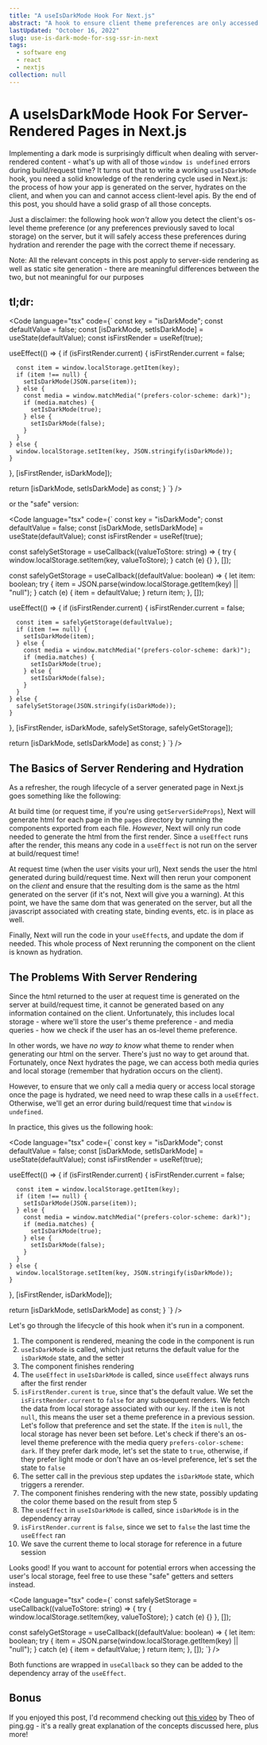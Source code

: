 ```yaml
---
title: "A useIsDarkMode Hook For Next.js"
abstract: "A hook to ensure client theme preferences are only accessed after hydration"
lastUpdated: "October 16, 2022"
slug: use-is-dark-mode-for-ssg-ssr-in-next
tags:
  - software eng
  - react
  - nextjs
collection: null
---
```


# A useIsDarkMode Hook For Server-Rendered Pages in Next.js

Implementing a dark mode is surprisingly difficult when dealing with server-rendered content - what's up with all of those `window is undefined` errors during build/request time? It turns out that to write a working `useIsDarkMode` hook, you need a solid knowledge of the rendering cycle used in Next.js: the process of how your app is generated on the server, hydrates on the client, and when you can and cannot access client-level apis. By the end of this post, you should have a solid grasp of all those concepts.

Just a disclaimer: the following hook _won't_ allow you detect the client's os-level theme preference (or any preferences previously saved to local storage) on the server, but it will safely access these preferences during hydration and rerender the page with the correct theme if necessary.

<Info>
  Note: All the relevant concepts in this post apply to server-side rendering as
  well as static site generation - there are meaningful differences between the
  two, but not meaningful for our purposes
</Info>

## tl;dr:

<Code language="tsx" code={`
const key = "isDarkMode";
const defaultValue = false;
  const [isDarkMode, setIsDarkMode] = useState(defaultValue);
  const isFirstRender = useRef(true);

  useEffect(() => {
    if (isFirstRender.current) {
      isFirstRender.current = false;

      const item = window.localStorage.getItem(key);
      if (item !== null) {
        setIsDarkMode(JSON.parse(item));
      } else {
        const media = window.matchMedia("(prefers-color-scheme: dark)");
        if (media.matches) {
          setIsDarkMode(true);
        } else {
          setIsDarkMode(false);
        }
      }
    } else {
      window.localStorage.setItem(key, JSON.stringify(isDarkMode));
    }
  }, [isFirstRender, isDarkMode]);

  return [isDarkMode, setIsDarkMode] as const;
}
`} />

or the "safe" version:

<Code language="tsx" code={`
const key = "isDarkMode";
const defaultValue = false;
  const [isDarkMode, setIsDarkMode] = useState(defaultValue);
  const isFirstRender = useRef(true);

  const safelySetStorage = useCallback((valueToStore: string) => {
    try {
      window.localStorage.setItem(key, valueToStore);
    } catch (e) {}
  }, []);

  const safelyGetStorage = useCallback((defaultValue: boolean) => {
    let item: boolean;
    try {
      item = JSON.parse(window.localStorage.getItem(key) || "null");
    } catch (e) {
      item = defaultValue;
    }
    return item;
  }, []);

  useEffect(() => {
    if (isFirstRender.current) {
      isFirstRender.current = false;

      const item = safelyGetStorage(defaultValue);
      if (item !== null) {
        setIsDarkMode(item);
      } else {
        const media = window.matchMedia("(prefers-color-scheme: dark)");
        if (media.matches) {
          setIsDarkMode(true);
        } else {
          setIsDarkMode(false);
        }
      }
    } else {
      safelySetStorage(JSON.stringify(isDarkMode));
    }
  }, [isFirstRender, isDarkMode, safelySetStorage, safelyGetStorage]);

return [isDarkMode, setIsDarkMode] as const;
}
`} />

## The Basics of Server Rendering and Hydration

As a refresher, the rough lifecycle of a server generated page in Next.js goes something like the following:

At build time (or request time, if you're using `getServerSideProps`), Next will generate html for each page in the `pages` directory by running the components exported from each file. _However_, Next will only run code needed to generate the html from the first render. Since a `useEffect` runs after the render, this means any code in a `useEffect` is not run on the server at build/request time!

At request time (when the user visits your url), Next sends the user the html generated during build/request time. Next will then rerun your component on the _client_ and ensure that the resulting dom is the same as the html generated on the server (if it's not, Next will give you a warning). At this point, we have the same dom that was generated on the server, but all the javascript associated with creating state, binding events, etc. is in place as well.

Finally, Next will run the code in your `useEffect`s, and update the dom if needed. This whole process of Next rerunning the component on the client is known as hydration.

## The Problems With Server Rendering

Since the html returned to the user at request time is generated on the server at build/request time, it cannot be generated based on any information contained on the client. Unfortunately, this includes local storage - where we'll store the user's theme preference - and media queries - how we check if the user has an os-level theme preference.

In other words, we have _no way to know_ what theme to render when generating our html on the server. There's just no way to get around that. Fortunately, once Next hydrates the page, we can access both media quries and local storage (remember that hydration occurs on the client).

However, to ensure that we only call a media query or access local storage once the page is hydrated, we need need to wrap these calls in a `useEffect`. Otherwise, we'll get an error during build/request time that `window` is `undefined`.

In practice, this gives us the following hook:

<Code language="tsx" code={`
const key = "isDarkMode";
const defaultValue = false;
  const [isDarkMode, setIsDarkMode] = useState(defaultValue);
  const isFirstRender = useRef(true);

  useEffect(() => {
    if (isFirstRender.current) {
      isFirstRender.current = false;

      const item = window.localStorage.getItem(key);
      if (item !== null) {
        setIsDarkMode(JSON.parse(item));
      } else {
        const media = window.matchMedia("(prefers-color-scheme: dark)");
        if (media.matches) {
          setIsDarkMode(true);
        } else {
          setIsDarkMode(false);
        }
      }
    } else {
      window.localStorage.setItem(key, JSON.stringify(isDarkMode));
    }
  }, [isFirstRender, isDarkMode]);

return [isDarkMode, setIsDarkMode] as const;
}
`} />

Let's go through the lifecycle of this hook when it's run in a component.

1. The component is rendered, meaning the code in the component is run
2. `useIsDarkMode` is called, which just returns the default value for the `isDarkMode` state, and the setter
3. The component finishes rendering
4. The `useEffect` in `useIsDarkMode` is called, since `useEffect` always runs after the first render
5. `isFirstRender.curent` is `true`, since that's the default value. We set the `isFirstRender.current` to `false` for any subsequent renders. We fetch the data from local storage associated with our `key`. If the `item` is not `null`, this means the user set a theme preference in a previous session. Let's follow that preference and set the state. If the `item` is `null`, the local storage has never been set before. Let's check if there's an os-level theme preference with the media query `prefers-color-scheme: dark`. If they prefer dark mode, let's set the state to `true`, otherwise, if they prefer light mode or don't have an os-level preference, let's set the state to `false`
6. The setter call in the previous step updates the `isDarkMode` state, which triggers a rerender.
7. The component finishes rendering with the new state, possibly updating the color theme based on the result from step 5
8. The `useEffect` in `useIsDarkMode` is called, since `isDarkMode` is in the dependency array
9. `isFirstRender.current` is `false`, since we set to `false` the last time the `useEffect` ran
10. We save the current theme to local storage for reference in a future session

Looks good! If you want to account for potential errors when accessing the user's local storage, feel free to use these "safe" getters and setters instead.

<Code language="tsx" code={`
const safelySetStorage = useCallback((valueToStore: string) => {
  try {
    window.localStorage.setItem(key, valueToStore);
  } catch (e) {}
}, []);

const safelyGetStorage = useCallback((defaultValue: boolean) => {
  let item: boolean;
  try {
    item = JSON.parse(window.localStorage.getItem(key) || "null");
  } catch (e) {
    item = defaultValue;
  }
  return item;
}, []);
`} />

Both functions are wrapped in `useCallback` so they can be added to the dependency array of the `useEffect`.

## Bonus

If you enjoyed this post, I'd recommend checking out [this video](https://www.youtube.com/watch?v=d2yNsZd5PMs) by Theo of ping.gg - it's a really great explanation of the concepts discussed here, plus more!
